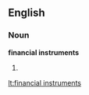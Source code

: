 ==English==

===Noun===
'''financial instruments'''

# {{plural of|[[financial instrument]]}}

[[lt:financial instruments]]